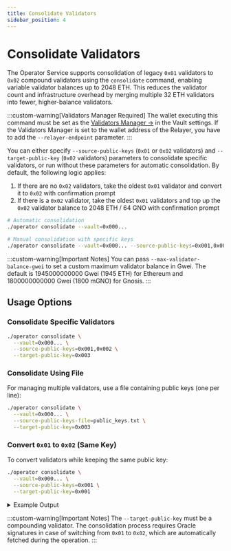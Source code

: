 ```yaml
---
title: Consolidate Validators
sidebar_position: 4
---
```


# Consolidate Validators

The Operator Service supports consolidation of legacy `0x01` validators to `0x02` compound validators using the `consolidate` command, enabling variable validator balances up to 2048 ETH.
This reduces the validator count and infrastructure overhead by merging multiple 32 ETH validators into fewer, higher-balance validators.

:::custom-warning[Validators Manager Required]
  The wallet executing this command must be set as the [Validators Manager →](../validators-manager) in the Vault settings. If the Validators Manager is set to the wallet address of the Relayer, you have to add the `--relayer-endpoint` parameter.
:::

You can either specify `--source-public-keys` (`0x01` or `0x02` validators) and `--target-public-key` (`0x02` validators) parameters to consolidate specific validators, or run without these parameters for automatic consolidation. By default, the following logic applies:

1. If there are no `0x02` validators, take the oldest `0x01` validator and convert it to `0x02` with confirmation prompt
2. If there is a `0x02` validator, take the oldest `0x01` validators and top up the `0x02` validator balance to 2048 ETH / 64 GNO with confirmation prompt

```bash
# Automatic consolidation
./operator consolidate --vault=0x000...

# Manual consolidation with specific keys
./operator consolidate --vault=0x000... --source-public-keys=0x001,0x002 --target-public-key=0x003
```

:::custom-warning[Important Notes]
You can pass `--max-validator-balance-gwei` to set a custom maximum validator balance in Gwei.
The default is 1945000000000 Gwei (1945 ETH) for Ethereum and 1800000000000 Gwei (1800 mGNO) for Gnosis.
:::

## Usage Options

### Consolidate Specific Validators

```bash
./operator consolidate \
  --vault=0x000... \
  --source-public-keys=0x001,0x002 \
  --target-public-key=0x003
```

### Consolidate Using File

For managing multiple validators, use a file containing public keys (one per line):

```bash
./operator consolidate \
  --vault=0x000... \
  --source-public-keys-file=public_keys.txt \
  --target-public-key=0x003
```

### Convert `0x01` to `0x02` (Same Key)

To convert validators while keeping the same public key:

```bash
./operator consolidate \
  --vault=0x000... \
  --source-public-keys=0x001 \
  --target-public-key=0x001
```

<details className="custom-details">
<summary>Example Output</summary>

```bash
Enter the comma separated list of API endpoints for execution nodes: : https://execution-node
Enter the comma separated list of API endpoints for consensus nodes: https://consensus-node
Enter your vault address: 0x3320ad928c20187602a2b2c04eeaa813fa899468
Consolidating 2 validators:
    0x001 -> 0x003
    0x002 -> 0x003
Proceed consolidation? [Y/n]: y
Fetched signatures for validator consolidation: Received 11 out of 11 approvals
Submitting consolidate validators transaction
Waiting for transaction 0x00000... confirmation
Validators has been successfully consolidated
```
</details>

:::custom-warning[Important Notes]
The `--target-public-key` must be a compounding validator.
The consolidation process requires Oracle signatures in case of switching from `0x01` to `0x02`, which are automatically fetched during the operation.
:::
